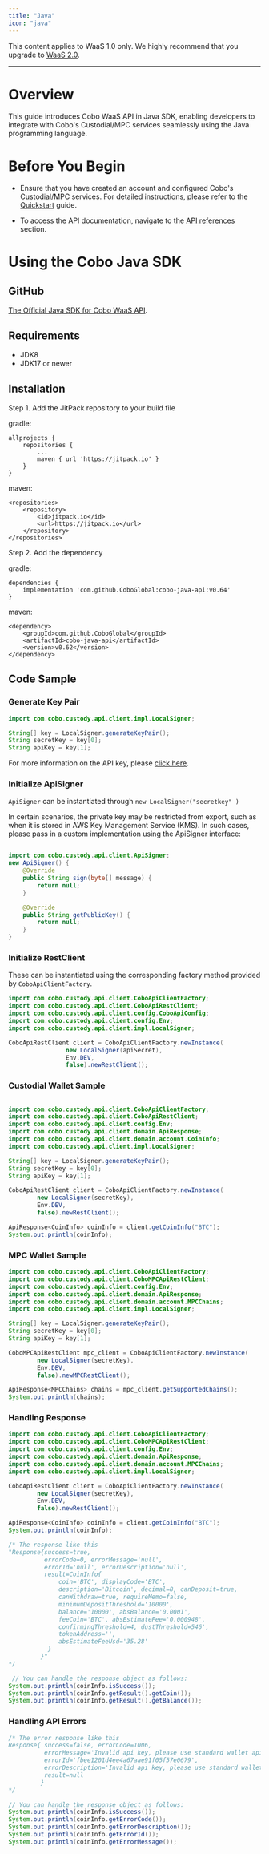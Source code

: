 ```yaml
---
title: "Java"
icon: "java"
---
```

<Note>This content applies to WaaS 1.0 only. We highly recommend that you upgrade to <a href="/v2/guides/overview/introduction">WaaS 2.0</a>.</Note>

***
# Overview
This guide introduces Cobo WaaS API in Java SDK, enabling developers to integrate with Cobo's Custodial/MPC services seamlessly using the Java programming language.

# Before You Begin
- Ensure that you have created an account and configured Cobo's Custodial/MPC services.
For detailed instructions, please refer to the [Quickstart](https://www.cobo.com/developers/get-started/overview/quickstart) guide.

- To access the API documentation, navigate to the [API references](https://www.cobo.com/developers/api-references/overview/) section.

# Using the Cobo Java SDK

## GitHub
[The Official Java SDK for Cobo WaaS API](https://github.com/CoboGlobal/cobo-java-api).

## Requirements
- JDK8
- JDK17 or newer


## Installation
Step 1. Add the JitPack repository to your build file

gradle:

```
allprojects {
    repositories {
        ...
        maven { url 'https://jitpack.io' }
    }
}
```

maven:

```
<repositories>
    <repository>
        <id>jitpack.io</id>
        <url>https://jitpack.io</url>
    </repository>
</repositories>
```

Step 2. Add the dependency

gradle:

```
dependencies {
    implementation 'com.github.CoboGlobal:cobo-java-api:v0.64'
}
```

maven:

```
<dependency>
    <groupId>com.github.CoboGlobal</groupId>
    <artifactId>cobo-java-api</artifactId>
    <version>v0.62</version>
</dependency>
```

## Code Sample

### Generate Key Pair

```java
import com.cobo.custody.api.client.impl.LocalSigner;

String[] key = LocalSigner.generateKeyPair();
String secretKey = key[0];
String apiKey = key[1];

```
For more information on the API key, please [click here](https://www.cobo.com/developers/api-references/overview/authentication).


### Initialize ApiSigner
`ApiSigner` can be instantiated through `new LocalSigner("secretkey" )`

In certain scenarios, the private key may be restricted from export, such as when it is stored in AWS Key Management Service (KMS).
In such cases, please pass in a custom implementation using the ApiSigner interface:
```java

import com.cobo.custody.api.client.ApiSigner;
new ApiSigner() {
    @Override
    public String sign(byte[] message) {
        return null;
    }

    @Override
    public String getPublicKey() {
        return null;
    }
}
```

### Initialize RestClient
These can be instantiated using the corresponding factory method provided by `CoboApiClientFactory`.

```java
import com.cobo.custody.api.client.CoboApiClientFactory;
import com.cobo.custody.api.client.CoboApiRestClient;
import com.cobo.custody.api.client.config.CoboApiConfig;
import com.cobo.custody.api.client.config.Env;
import com.cobo.custody.api.client.impl.LocalSigner;

CoboApiRestClient client = CoboApiClientFactory.newInstance(
                new LocalSigner(apiSecret),
                Env.DEV,
                false).newRestClient();
```

### Custodial Wallet Sample
```java

import com.cobo.custody.api.client.CoboApiClientFactory;
import com.cobo.custody.api.client.CoboApiRestClient;
import com.cobo.custody.api.client.config.Env;
import com.cobo.custody.api.client.domain.ApiResponse;
import com.cobo.custody.api.client.domain.account.CoinInfo;
import com.cobo.custody.api.client.impl.LocalSigner;

String[] key = LocalSigner.generateKeyPair();
String secretKey = key[0];
String apiKey = key[1];

CoboApiRestClient client = CoboApiClientFactory.newInstance(
        new LocalSigner(secretKey),
        Env.DEV,
        false).newRestClient();

ApiResponse<CoinInfo> coinInfo = client.getCoinInfo("BTC");
System.out.println(coinInfo);

```


### MPC Wallet Sample
```java
import com.cobo.custody.api.client.CoboApiClientFactory;
import com.cobo.custody.api.client.CoboMPCApiRestClient;
import com.cobo.custody.api.client.config.Env;
import com.cobo.custody.api.client.domain.ApiResponse;
import com.cobo.custody.api.client.domain.account.MPCChains;
import com.cobo.custody.api.client.impl.LocalSigner;

String[] key = LocalSigner.generateKeyPair();
String secretKey = key[0];
String apiKey = key[1];

CoboMPCApiRestClient mpc_client = CoboApiClientFactory.newInstance(
        new LocalSigner(secretKey),
        Env.DEV,
        false).newMPCRestClient();

ApiResponse<MPCChains> chains = mpc_client.getSupportedChains();
System.out.println(chains);
```


### Handling Response

```java
import com.cobo.custody.api.client.CoboApiClientFactory;
import com.cobo.custody.api.client.CoboMPCApiRestClient;
import com.cobo.custody.api.client.config.Env;
import com.cobo.custody.api.client.domain.ApiResponse;
import com.cobo.custody.api.client.domain.account.MPCChains;
import com.cobo.custody.api.client.impl.LocalSigner;

CoboApiRestClient client = CoboApiClientFactory.newInstance(
        new LocalSigner(secretKey),
        Env.DEV,
        false).newRestClient();

ApiResponse<CoinInfo> coinInfo = client.getCoinInfo("BTC");
System.out.println(coinInfo);

/* The response like this
"Response{success=true,
          errorCode=0, errorMessage='null',
          errorId='null', errorDescription='null',
          result=CoinInfo{
              coin='BTC', displayCode='BTC',
              description='Bitcoin', decimal=8, canDeposit=true,
              canWithdraw=true, requireMemo=false,
              minimumDepositThreshold='10000',
              balance='10000', absBalance='0.0001',
              feeCoin='BTC', absEstimateFee='0.000948',
              confirmingThreshold=4, dustThreshold=546',
              tokenAddress='',
              absEstimateFeeUsd='35.28'
           }
         }"
*/

 // You can handle the response object as follows:
System.out.println(coinInfo.isSuccess());
System.out.println(coinInfo.getResult().getCoin());
System.out.println(coinInfo.getResult().getBalance());
```

### Handling API Errors
```java
/* The error response like this
Response{ success=false, errorCode=1006,
          errorMessage='Invalid api key, please use standard wallet api key',
          errorId='fbee1201d4ee4a67aae91f05f57e0679',
          errorDescription='Invalid api key, please use standard wallet api key',
          result=null
         }
*/

// You can handle the response object as follows:
System.out.println(coinInfo.isSuccess());
System.out.println(coinInfo.getErrorCode());
System.out.println(coinInfo.getErrorDescription());
System.out.println(coinInfo.getErrorId());
System.out.println(coinInfo.getErrorMessage());
```


